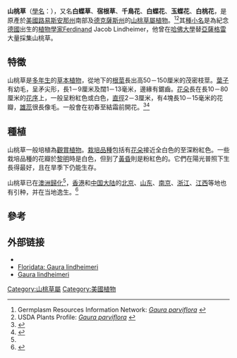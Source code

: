 {{Speciesbox
| name = 山桃草
| image = Gaura lindheimeri Whirling Butterflies.jpg
| image_width = 250px
| genus = Gaura
| species = lindheimeri
| authority = [[George_Engelmann|Engelm.]] & [[亞薩·格雷|A.Gray]]}}

'''山桃草'''（[[學名|學名]]：''{{lang|la|Gaura lindheimeri}}''），又名'''白蝶草'''、'''宿根草'''、'''千鳥花'''、'''白蝶花'''、'''玉蝶花'''、'''白桃花'''，是原產於[[美國|美國]][[路易斯安那州|路易斯安那州]]南部及[[德克薩斯州|德克薩斯州]]的[[山桃草屬|山桃草屬]][[植物|植物]]。<ref name=grin>Germplasm Resources Information Network: [http://www.ars-grin.gov/cgi-bin/npgs/html/taxon.pl?316694 ''Gaura parviflora''] {{webarchive|url=https://web.archive.org/web/20001216053800/http://www.ars-grin.gov/cgi-bin/npgs/html/taxon.pl?316694 |date=2000-12-16 }}</ref><ref name=usda>USDA Plants Profile: [http://plants.usda.gov/java/profile?symbol=GALI2 ''Gaura parviflora''] {{Wayback|url=http://plants.usda.gov/java/profile?symbol=GALI2 |date=20100307042213 }}</ref>其[[種小名|種小名]]是為紀念[[德國|德國]]出生的[[植物學家|植物學家]]Ferdinand Jacob Lindheimer，他曾在[[哈佛大學|哈佛大學]]替[[亞薩格雷|亞薩格雷]]大量採集山桃草。

==特徵==
山桃草是[[多年生植物|多年生]]的[[草本植物|草本植物]]，從地下的[[根莖|根莖]]長出高50－150厘米的茂密枝莖。[[葉子|葉子]]有幼毛，呈矛尖形，長1－9厘米及闊1－13毫米，邊緣有鋸齒。[[花朵|花朵]]長在長10－80厘米的[[花序|花序]]上，一般呈粉紅色或白色，[[直徑|直徑]]2－3厘米，有4塊長10－15毫米的花瓣，[[雄蕊|雄蕊]]很長像毛。一般會在初春至結霜前開花。<ref name=munz>{{Cite journal en|author=Munz, P. A.|year=1938|title=Studies in Onagraceae XI. A Revision of the Genus ''Gaura''|journal=Bull. Torrey Bot. Club|volume=65|pages=105-122, 211-228}}</ref><ref name=rhs>{{Cite book en|author=Huxley, A., ed.|year=1992|title=New RHS Dictionary of Gardening|publisher=Macmillan|id=ISBN 0-333-47494-5}}</ref>

==種植==
山桃草一般培植為[[觀賞植物|觀賞植物]]。[[栽培品種|栽培品種]]包括有[[花朵|花朵]]接近全白色的至深粉紅色。一些栽培品種的花瓣於[[黎明|黎明]]時是白色，但到了[[黃昏|黃昏]]則是粉紅色的。它們在陽光普照下生長得最好，且在旱季下仍能生存。

山桃草已在[[澳洲|澳洲]][[歸化|歸化]]<ref name=grin/>，[[香港|香港]]和[[中国大陆|中国大陆]]的[[北京|北京]]、[[山东|山东]]、[[南京|南京]]、[[浙江|浙江]]、[[江西|江西]]等地也有引种，并在当地逸生。<ref>{{cite web| url =http://www.bioinfo.cn/db05/KmzwSpecies.php?action=view&id=14425| title =山桃草| work =《中国高等植物数据库全库》| publisher =中国科学院微生物研究所| author =昆明植物研究所| accessdate =2010-03-13| language =zh-cn| deadurl =yes| archiveurl =https://web.archive.org/web/20160305031742/http://www.bioinfo.cn/db05/KmzwSpecies.php?action=view&id=14425| archivedate =2016-03-05}}</ref>

==參考==
{{reflist}}

== 外部链接 ==
{{commons|Gaura lindheimeri}}
{{Wikispecies|Gaura lindheimeri}}
*{{zh-hans}}{{CVH|Gaura lindheimeri}}
*[http://www.floridata.com/ref/g/gaur_lin.cfm Floridata: Gaura lindheimeri] {{Wayback|url=http://www.floridata.com/ref/g/gaur_lin.cfm |date=20100420002631 }} {{en icon}}
*[http://www.mobot.org/gardeninghelp/plantfinder/plant.asp?code=C840 Gaura lindheimeri] {{Wayback|url=http://www.mobot.org/gardeninghelp/plantfinder/plant.asp?code=C840 |date=20100619091033 }} {{en icon}}
{{Taxonbar|from=Q1114174}}

[[Category:山桃草屬|Category:山桃草屬]]
[[Category:美國植物|Category:美國植物]]